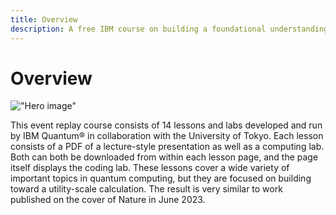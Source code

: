 ```yaml
---
title: Overview
description: A free IBM course on building a foundational understanding of quantum computing, technology, and applications for business.
---
```


# Overview

!["Hero image"](/learning/images/courses/utility-scale-quantum-computing/hero.svg)

This event replay course consists of 14 lessons and labs developed and run by IBM Quantum&reg; in collaboration with the University of Tokyo. Each lesson consists of a PDF of a lecture-style presentation as well as a computing lab. Both can both be downloaded from within each lesson page, and the page itself displays the coding lab. These lessons cover a wide variety of important topics in quantum computing, but they are focused on building toward a utility-scale calculation. The result is very similar to work published on the cover of Nature in June 2023.

